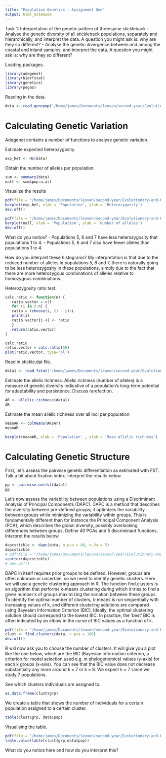 ```yaml
---
title: "Population Genetics - Assignment One"
output: html_notebook
---
```


Task 1: Interpretation of the genetic pattern of threespine stickleback
  - Analyse the genetic diversity of all stickleback populations, separately and hierarchically, and interpret the data. A question you might ask is: why are they so different? 
  - Analyse the genetic divergence between and among the coastal and inland samples, and interpret the data. A question you might ask is: why are they so different?

Loading packages.  
```r
library(adegenet)
library(hierfstat)
library(genetics)
library(pegas)
```

Reading in the data.
```r
data <- read.genepop('/home/james/Documents/leuven/second-year/Evolutionary-and-Quantitative-Genetics/part-two/first-assignment/data/stickle.gen')
```

# Calculating Genetic Variation
Adegenet contains a number of functions to analyse genetic variation. 

Estimate expected heterozygosity.
```r
exp_het <- Hs(data)
```

Obtain the number of alleles per population.
```r
sum <- summary(data)
nall <- sum$pop.n.all
```

Visualize the results
```r
pdf(file = "/home/james/Documents/leuven/second-year/Evolutionary-and-Quantitative-Genetics/part-two/first-assignment/het.pdf")
barplot(exp_het, xlab = 'Population', ylab = 'Heterozygosity')
dev.off()

pdf(file = "/home/james/Documents/leuven/second-year/Evolutionary-and-Quantitative-Genetics/part-two/first-assignment/nall.pdf")
barplot(nall, xlab = 'Population', ylab = 'Number of alleles')
dev.off()
```
What do you notice?
- Populations 5, 6 and 7 have less heterozygosity that populations 1 to 4.
- Populations 5, 6 and 7 also have fewer alleles than populations 1 to 4.

How do you interpret these histograms? 
My interpretation is that due to the reduced number of alleles in populations 5, 6 and 7, there is naturally going to be less heterozygosity in these populations, simply due to the fact that there are more heterozygous combinations of alleles relative to homozygous combinations.

Heterozygosity ratio test.
```r
calc.ratio <- function(n) {
   ratio.vector = c()
   for (i in 5:n) {
   ratio = (choose(i, 2) - i)/i
   print(i)
   ratio.vector[i-4] <- ratio
   }
   return(ratio.vector)
}

calc.ratio
ratio.vector = calc.ratio(50)
plot(ratio.vector, type='ol')
```



Read in stickle.dat file.
```r
data1 <- read.fstat('/home/james/Documents/leuven/second-year/Evolutionary-and-Quantitative-Genetics/part-two/first-assignment/data/stickle.dat')
```

Estimate the allelic richness. Allelic richness (number of alleles) is a measure of genetic diversity indicative of a population's long-term potential for adaptability and persistence. Discuss rarefaction.
```r
AR <- allelic.richness(data1)
AR
```

Estimate the mean allelic richness over all loci per population
```r
meanAR <- colMeans(AR$Ar)
meanAR

barplot(meanAR, xlab = 'Population' , ylab = 'Mean allelic richness')
```

# Calculating Genetic Structure
First, let’s assess the pairwise genetic differentiation as estimated with FST. Talk a bit about fixation index. Interpret the results below.
```r
pp <- pairwise.neifst(data1)
pp
```

Let’s now assess the variability between populations using a Discriminant Analysis of Principal Components (DAPC). DAPC is a method that describes the diversity between pre-defined groups; it optimizes the variability between groups while minimizing the variability within groups. This is fundamentally different than for instance the Principal Component Analysis (PCA), which describes the global diversity, possibly overlooking differences between groups. Define 40 PCAs and 5 discriminant functions. Interpret the results below.

```r
dapcstickle <- dapc(data, n.pca = 40, n.da = 5)
dapcstickle
# pdf(file = "/home/james/Documents/leuven/second-year/Evolutionary-and-Quantitative-Genetics/part-two/first-assignment/dapc.pdf")
scatter(dapcstickle)
# dev.off()
```

DAPC in itself requires prior groups to be defined. However, groups are often unknown or uncertain, so we need to identify genetic clusters. Here we will use a genetic clustering approach in R. The function find.clusters is an algorithm that performs k-means clustering during which it tries to find a given number k of groups maximizing the variation between these groups. To identify the optimal number of clusters, k-means is run sequentially with increasing values of k, and different clustering solutions are compared using Bayesian Information Criterion (BIC). Ideally, the optimal clustering solution should correspond to the lowest BIC. In practice, the ’best’ BIC is often indicated by an elbow in the curve of BIC values as a function of k.

```r
pdf(file = "/home/james/Documents/leuven/second-year/Evolutionary-and-Quantitative-Genetics/part-two/first-assignment/cluster.pdf")
clust <- find.clusters(data, n.pca = 100)
dev.off()
```

R will now ask you to choose the number of clusters. It will give you a plot like the one below, which are the BIC (Bayesian information criterion, a criterion for model selection used e.g. in phylogenomics) values (y-axis) for each k groups (x-axis). You can see that the BIC value does not decrease substantially any more around  k = 7 or k = 8. We expect k = 7 since we study 7 populations.

See which clusters individuals are assigned to.
```r
as.data.frame(clust$grp)
```

We create a table that shows the number of individuals for a certain population assigned to a certain cluster.
```r
table(clust$grp, data$pop)
```

Visualising the table.
```r
pdf(file = "/home/james/Documents/leuven/second-year/Evolutionary-and-Quantitative-Genetics/part-two/first-assignment/table.pdf")
table.value(table(clust$grp,data$pop))
```
What do you notice here and how do you interpret this?

